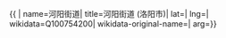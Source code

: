 {{ {{{1|PRC admin/showdata}}}|
name=河阳街道|
title=河阳街道 (洛阳市)|
lat=|
lng=|
wikidata=Q100754200|
wikidata-original-name=|
arg={{{arg|}}}}}
